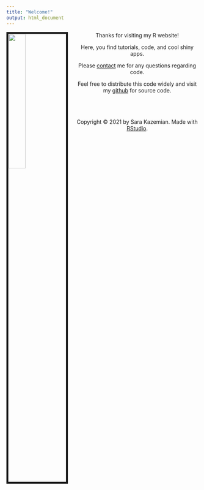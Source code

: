 ```yaml
---
title: "Welcome!"
output: html_document
---
```



<img src="/Users/sarakazemian/Google Drive/UC Davis /website/kazemiansara.github.io/pictures/Cat Meme.jpg" style="width:30%; border:5px solid; margin-right: 20px" align="left">
  <center>
Thanks for visiting my R website! 

Here, you find tutorials, code, and cool shiny apps.

Please [contact](mailto:skazemian@ucdavis.edu) me for any questions regarding code.

Feel free to distribute this code widely and visit my [github](https://github.com/kazemiansara) for source code.
  <center>


<br>
<br/>
<br/>
<p>Copyright &copy; 2021 by Sara Kazemian. Made with [RStudio](https://www.rstudio.com).</p>

<!-- Global site tag (gtag.js) - Google Analytics -->
<script async src="https://www.googletagmanager.com/gtag/js?id=UA-100362112-1"></script>
<script>
  window.dataLayer = window.dataLayer || [];
  function gtag(){dataLayer.push(arguments);}
  gtag('js', new Date());

  gtag('config', 'UA-100362112-1');
</script>